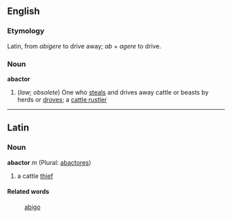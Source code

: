 ==English==
===Etymology===
Latin, from ''abigere'' to drive away; ''ab'' + ''agere'' to drive.

===Noun===
'''abactor'''
#(''law''; ''obsolete'') One who [[steals]] and drives away cattle or beasts by herds or [[droves]]; a [[cattle rustler]]

----
==Latin==
===Noun===
'''abactor''' ''m'' (Plural: [[abactores]])

#a cattle [[thief]]

====Related words====
:[[abigo]]